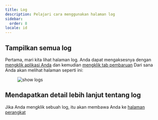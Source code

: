 ```yaml
---
title: Log
description: Pelajari cara menggunakan halaman log
sidebar:
  order: 8
locale: id
---
```


## Tampilkan semua log
Pertama, mari kita lihat halaman log. Anda dapat mengaksesnya dengan [mengklik aplikasi Anda](/docs/webapp/main-page) dan kemudian [mengklik tab pembaruan](/docs/webapp/main-app-page)
Dari sana Anda akan melihat halaman seperti ini:

<figure><img style="margin-left: auto; margin-right: auto" src="/logswebp" alt="show logs" /><figcaption></figcaption></figure>

## Mendapatkan detail lebih lanjut tentang log

Jika Anda mengklik sebuah log, itu akan membawa Anda ke [halaman perangkat](/docs/webapp/devices/)